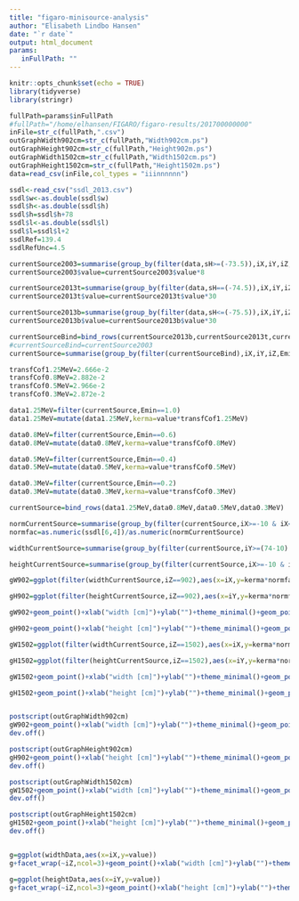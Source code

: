 ```yaml
---
title: "figaro-minisource-analysis"
author: "Elisabeth Lindbo Hansen"
date: "`r date`"
output: html_document
params:
   inFullPath: ""
---
```


```r
knitr::opts_chunk$set(echo = TRUE)
library(tidyverse)
library(stringr)
```

```r

fullPath=params$inFullPath
#fullPath="/home/elhansen/FIGARO/figaro-results/201700000000"
inFile=str_c(fullPath,".csv")
outGraphWidth902cm=str_c(fullPath,"Width902cm.ps")
outGraphHeight902cm=str_c(fullPath,"Height902m.ps")
outGraphWidth1502cm=str_c(fullPath,"Width1502cm.ps")
outGraphHeight1502cm=str_c(fullPath,"Height1502m.ps")
data=read_csv(inFile,col_types = "iiinnnnnn")

ssdl<-read_csv("ssdl_2013.csv")
ssdl$w<-as.double(ssdl$w)
ssdl$h<-as.double(ssdl$h)
ssdl$h=ssdl$h+78
ssdl$l<-as.double(ssdl$l)
ssdl$l=ssdl$l+2
ssdlRef=139.4
ssdlRefUnc=4.5

currentSource2003=summarise(group_by(filter(data,sH>=(-73.5)),iX,iY,iZ,Emin,Emax),value=sum(value))
currentSource2003$value=currentSource2003$value*8

currentSource2013t=summarise(group_by(filter(data,sH==(-74.5)),iX,iY,iZ,Emin,Emax),value=sum(value))
currentSource2013t$value=currentSource2013t$value*30

currentSource2013b=summarise(group_by(filter(data,sH<=(-75.5)),iX,iY,iZ,Emin,Emax),value=sum(value))
currentSource2013b$value=currentSource2013b$value*30

currentSourceBind=bind_rows(currentSource2013b,currentSource2013t,currentSource2003)
#currentSourceBind=currentSource2003
currentSource=summarise(group_by(filter(currentSourceBind),iX,iY,iZ,Emin,Emax),value=sum(value))

transfCof1.25MeV=2.666e-2
transfCof0.8MeV=2.882e-2
transfCof0.5MeV=2.966e-2
transfCof0.3MeV=2.872e-2

data1.25MeV=filter(currentSource,Emin==1.0)
data1.25MeV=mutate(data1.25MeV,kerma=value*transfCof1.25MeV)

data0.8MeV=filter(currentSource,Emin==0.6)
data0.8MeV=mutate(data0.8MeV,kerma=value*transfCof0.8MeV)

data0.5MeV=filter(currentSource,Emin==0.4)
data0.5MeV=mutate(data0.5MeV,kerma=value*transfCof0.5MeV)

data0.3MeV=filter(currentSource,Emin==0.2)
data0.3MeV=mutate(data0.3MeV,kerma=value*transfCof0.3MeV)

currentSource=bind_rows(data1.25MeV,data0.8MeV,data0.5MeV,data0.3MeV)

normCurrentSource=summarise(group_by(filter(currentSource,iX>=-10 & iX<=10,iY>=(74-10) & iY<=(74+10),iZ==902)),kerma=mean(kerma))
normfac=as.numeric(ssdl[6,4])/as.numeric(normCurrentSource)

widthCurrentSource=summarise(group_by(filter(currentSource,iY>=(74-10) & iY<=(74+10)),iX,iZ),kerma=mean(kerma))

heightCurrentSource=summarise(group_by(filter(currentSource,iX>=-10 & iX<=10),iY,iZ),kerma=mean(kerma))

gW902=ggplot(filter(widthCurrentSource,iZ==902),aes(x=iX,y=kerma*normfac))

gH902=ggplot(filter(heightCurrentSource,iZ==902),aes(x=iY,y=kerma*normfac))

gW902+geom_point()+xlab("width [cm]")+ylab("")+theme_minimal()+geom_point(data=filter(ssdl,h==78,l==902),aes(x=w,y=d,color=c("red"),size=10))

gH902+geom_point()+xlab("height [cm]")+ylab("")+theme_minimal()+geom_point(data=filter(ssdl,w==0,l==902),aes(x=h,y=d,color=c("red"),size=10))

gW1502=ggplot(filter(widthCurrentSource,iZ==1502),aes(x=iX,y=kerma*normfac))

gH1502=ggplot(filter(heightCurrentSource,iZ==1502),aes(x=iY,y=kerma*normfac))

gW1502+geom_point()+xlab("width [cm]")+ylab("")+theme_minimal()+geom_point(data=filter(ssdl,h==78,l==1502),aes(x=w,y=d,color=c("red"),size=10))

gH1502+geom_point()+xlab("height [cm]")+ylab("")+theme_minimal()+geom_point(data=filter(ssdl,w==0,l==1502),aes(x=h,y=d,color=c("red"),size=10))


postscript(outGraphWidth902cm)
gW902+geom_point()+xlab("width [cm]")+ylab("")+theme_minimal()+geom_point(data=filter(ssdl,h==78,l==902),aes(x=w,y=d,color=c("red"),size=10))
dev.off()

postscript(outGraphHeight902cm)
gH902+geom_point()+xlab("height [cm]")+ylab("")+theme_minimal()+geom_point(data=filter(ssdl,w==0,l==902),aes(x=h,y=d,color=c("red"),size=10))
dev.off()

postscript(outGraphWidth1502cm)
gW1502+geom_point()+xlab("width [cm]")+ylab("")+theme_minimal()+geom_point(data=filter(ssdl,h==78,l==1502),aes(x=w,y=d,color=c("red"),size=10))
dev.off()

postscript(outGraphHeight1502cm)
gH1502+geom_point()+xlab("height [cm]")+ylab("")+theme_minimal()+geom_point(data=filter(ssdl,w==0,l==1502),aes(x=h,y=d,color=c("red"),size=10))
dev.off()


g=ggplot(widthData,aes(x=iX,y=value))
g+facet_wrap(~iZ,ncol=3)+geom_point()+xlab("width [cm]")+ylab("")+theme_minimal()

g=ggplot(heightData,aes(x=iY,y=value))
g+facet_wrap(~iZ,ncol=3)+geom_point()+xlab("height [cm]")+ylab("")+theme_minimal()


```
